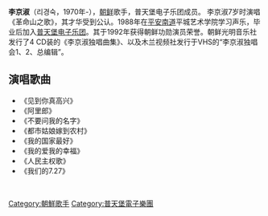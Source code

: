 '''李京淑'''（리경숙，1970年-），[[朝鲜民主主义人民共和国|朝鲜]]歌手，普天堡电子乐团成员。
李京淑7岁时演唱《革命山之歌》，其才华受到公认。1988年在[[平安南道|平安南道]]平城艺术学院学习声乐，毕业后加入[[普天堡电子乐团|普天堡电子乐团]]。其于1992年获得朝鲜功勋演员荣誉。朝鲜光明音乐社发行了4 CD装的《李京淑独唱曲集》、以及木兰视频社发行于VHS的“李京淑独唱会1、2、总编辑”。
== 演唱歌曲 ==
* 《见到你真高兴》
* 《阿里郎》
* 《不要问我的名字》
* 《都市姑娘嫁到农村》
* 《我的国家最好》
* 《我的爱我的幸福》
* 《人民主权歌》
* 《我们的7.27》

{{multiple issues|
{{blpsources|time=2013-07-22T13:16:02+00:00}}
{{blpunsourced|time=2013-07-22T13:16:02+00:00}}
{{expand|time=2013-07-22T13:16:02+00:00}}
{{unreferenced|time=2013-07-22T13:16:02+00:00}}
}}
<br />

[[Category:朝鮮歌手|Category:朝鮮歌手]]
[[Category:普天堡電子樂團|Category:普天堡電子樂團]]